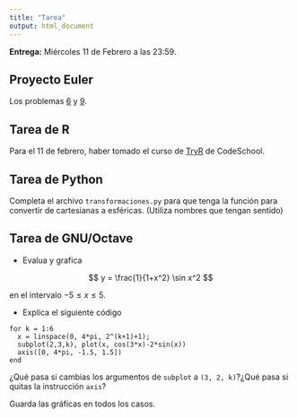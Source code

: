 ```yaml
---
title: "Tarea"
output: html_document
---
```



**Entrega:** Miércoles 11 de Febrero a las 23:59.

## Proyecto Euler

Los problemas [6](https://projecteuler.net/problem=6) y [9](https://projecteuler.net/problem=9).


## Tarea de **R**

Para el 11 de febrero, haber tomado el curso de [TryR](http://tryr.codeschool.com) de CodeSchool.

## Tarea de **Python**

Completa el archivo `transformaciones.py` para que tenga la función para convertir de cartesianas a esféricas.
(Utiliza nombres que tengan sentido)

## Tarea de **GNU/Octave**

- Evalua y grafica 

$$
y = \frac{1}{1+x^2} \sin x^2
$$ 

en el intervalo $-5 \leq x \leq 5$. 

- Explica el siguiente código

```
for k = 1:6
  x = linspace(0, 4*pi, 2^(k+1)+1);
  subplot(2,3,k), plot(x, cos(3*x)-2*sin(x))
  axis([0, 4*pi, -1.5, 1.5])
end
```
¿Qué pasa si cambias los argumentos de `subplot` a `(3, 2, k)`?¿Qué pasa si quitas la instrucción `axis`?

Guarda las gráficas en todos los casos.

